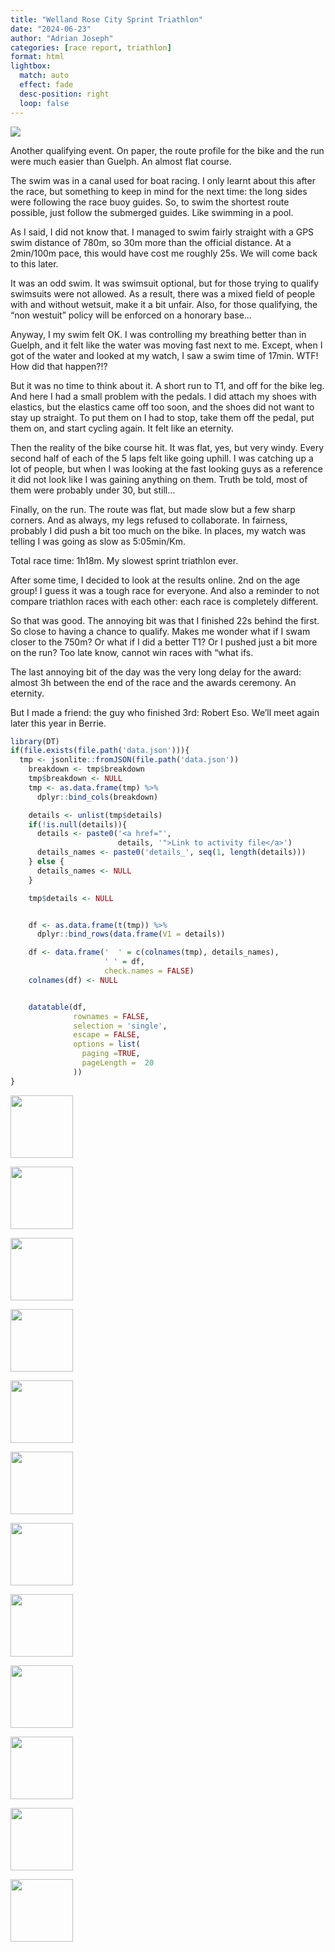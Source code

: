 ```yaml
---
title: "Welland Rose City Sprint Triathlon"
date: "2024-06-23"
author: "Adrian Joseph"
categories: [race report, triathlon]
format: html
lightbox:
  match: auto
  effect: fade
  desc-position: right
  loop: false
---
```

![](https://storage.googleapis.com/blogs_josa/sport/2024-06-23_WELLAND_ROSE_CITY_SPRINT_TRIATHLON/img/12.jpg)


Another qualifying event. On paper, the route profile for the bike and the run were much easier than Guelph. An almost flat course.

The swim was in a canal used for boat racing. I only learnt about this after the race, but something to keep in mind for the next time: the long sides were following the race buoy guides. So, to swim the shortest route possible, just follow the submerged guides. Like swimming in a pool.

As I said, I did not know that. I managed to swim fairly straight with a GPS swim distance of 780m, so 30m more than the official distance. At a 2min/100m pace, this would have cost me roughly 25s. We will come back to this later.

It was an odd swim. It was swimsuit optional, but for those trying to qualify swimsuits were not allowed. As a result, there was a mixed field of people with and without wetsuit, make it a bit unfair. Also, for those qualifying, the "non westuit" policy will be enforced on a honorary base...

Anyway, I my swim felt OK. I was controlling my breathing better than in Guelph, and it felt like the water was moving fast next to me. Except, when I got of the water and looked at my watch, I saw a swim time of 17min. WTF! How did that happen?!?

But it was no time to think about it. A short run to T1, and off for the bike leg. And here I had a small problem with the pedals. I did attach my shoes with elastics, but the elastics came off too soon, and the shoes did not want to stay up straight. To put them on I had to stop, take them off the pedal, put them on, and start cycling again. It felt like an eternity.

Then the reality of the bike course hit. It was flat, yes, but very windy. Every second half of each of the 5 laps felt like going uphill. I was catching up a lot of people, but when I was looking at the fast looking guys as a reference it did not look like I was gaining anything on them. Truth be told, most of them were probably under 30, but still...

Finally, on the run. The route was flat, but made slow but a few sharp corners. And as always, my legs refused to collaborate. In fairness, probably I did push a bit too much on the bike. In places, my watch was telling I was going as slow as 5:05min/Km.

Total race time: 1h18m. My slowest sprint triathlon ever.

After some time, I decided to look at the results online. 2nd on the age group! I guess it was a tough race for everyone. And also a reminder to not compare triathlon races with each other: each race is completely different.

So that was good. The annoying bit was that I finished 22s behind the first. So close to having a chance to qualify. Makes me wonder what if I swam closer to the 750m? Or what if I did a better T1? Or I pushed just a bit more on the run? Too late know, cannot win races with "what ifs.

The last annoying bit of the day was the very long delay for the award: almost 3h between the end of the race and the awards ceremony. An eternity.

But I made a friend: the guy who finished 3rd: Robert Eso. We'll meet again later this year in Berrie.

```r
library(DT)
if(file.exists(file.path('data.json'))){
  tmp <- jsonlite::fromJSON(file.path('data.json'))
    breakdown <- tmp$breakdown
    tmp$breakdown <- NULL
    tmp <- as.data.frame(tmp) %>%
      dplyr::bind_cols(breakdown)

    details <- unlist(tmp$details)
    if(!is.null(details)){
      details <- paste0('<a href="',
                        details, '">Link to activity file</a>')
      details_names <- paste0('details_', seq(1, length(details)))
    } else {
      details_names <- NULL
    }

    tmp$details <- NULL


    df <- as.data.frame(t(tmp)) %>%
      dplyr::bind_rows(data.frame(V1 = details))

    df <- data.frame('  ' = c(colnames(tmp), details_names),
                     ' ' = df,
                     check.names = FALSE)
    colnames(df) <- NULL


    datatable(df,
              rownames = FALSE,
              selection = 'single',
              escape = FALSE,
              options = list(
                paging =TRUE,
                pageLength =  20
              ))
}
```





::: {layout-ncol=4}
![](https://storage.googleapis.com/blogs_josa/sport/2024-06-23_WELLAND_ROSE_CITY_SPRINT_TRIATHLON/img/00.png){ width="100" group="hi" }

![](https://storage.googleapis.com/blogs_josa/sport/2024-06-23_WELLAND_ROSE_CITY_SPRINT_TRIATHLON/img/01.png){ width="100" group="hi" }

![](https://storage.googleapis.com/blogs_josa/sport/2024-06-23_WELLAND_ROSE_CITY_SPRINT_TRIATHLON/img/02.png){ width="100" group="hi" }

![](https://storage.googleapis.com/blogs_josa/sport/2024-06-23_WELLAND_ROSE_CITY_SPRINT_TRIATHLON/img/03.png){ width="100" group="hi" }

![](https://storage.googleapis.com/blogs_josa/sport/2024-06-23_WELLAND_ROSE_CITY_SPRINT_TRIATHLON/img/04.png){ width="100" group="hi" }

![](https://storage.googleapis.com/blogs_josa/sport/2024-06-23_WELLAND_ROSE_CITY_SPRINT_TRIATHLON/img/05.png){ width="100" group="hi" }

![](https://storage.googleapis.com/blogs_josa/sport/2024-06-23_WELLAND_ROSE_CITY_SPRINT_TRIATHLON/img/06.png){ width="100" group="hi" }

![](https://storage.googleapis.com/blogs_josa/sport/2024-06-23_WELLAND_ROSE_CITY_SPRINT_TRIATHLON/img/07.png){ width="100" group="hi" }

![](https://storage.googleapis.com/blogs_josa/sport/2024-06-23_WELLAND_ROSE_CITY_SPRINT_TRIATHLON/img/08.jpg){ width="100" group="hi" }

![](https://storage.googleapis.com/blogs_josa/sport/2024-06-23_WELLAND_ROSE_CITY_SPRINT_TRIATHLON/img/09.jpg){ width="100" group="hi" }

![](https://storage.googleapis.com/blogs_josa/sport/2024-06-23_WELLAND_ROSE_CITY_SPRINT_TRIATHLON/img/11.jpg){ width="100" group="hi" }

![](https://storage.googleapis.com/blogs_josa/sport/2024-06-23_WELLAND_ROSE_CITY_SPRINT_TRIATHLON/img/12.jpg){ width="100" group="hi" }


:::
